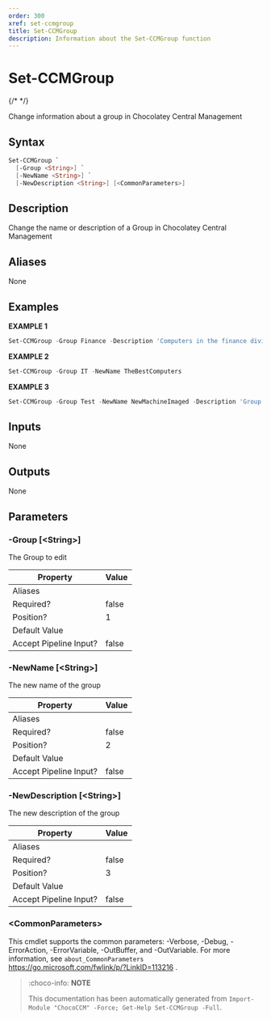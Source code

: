 ```yaml
---
order: 300
xref: set-ccmgroup
title: Set-CCMGroup
description: Information about the Set-CCMGroup function
---
```


# Set-CCMGroup

{/* <!-- This documentation is automatically generated from /Set-CCMGroup.ps1 using GenerateDocs.ps1. Contributions are welcome at the original location(s). --> */}

Change information about a group in Chocolatey Central Management

## Syntax

~~~powershell
Set-CCMGroup `
  [-Group <String>] `
  [-NewName <String>] `
  [-NewDescription <String>] [<CommonParameters>]
~~~

## Description

Change the name or description of a Group in Chocolatey Central Management


## Aliases

None

## Examples

 **EXAMPLE 1**

~~~powershell
Set-CCMGroup -Group Finance -Description 'Computers in the finance division'

~~~

**EXAMPLE 2**

~~~powershell
Set-CCMGroup -Group IT -NewName TheBestComputers

~~~

**EXAMPLE 3**

~~~powershell
Set-CCMGroup -Group Test -NewName NewMachineImaged -Description 'Group for freshly imaged machines needing a baseline package pushed to them'

~~~

## Inputs

None

## Outputs

None

## Parameters

###  -Group [&lt;String&gt;]
The Group to edit

Property               | Value
---------------------- | -----
Aliases                |
Required?              | false
Position?              | 1
Default Value          |
Accept Pipeline Input? | false

###  -NewName [&lt;String&gt;]
The new name of the group

Property               | Value
---------------------- | -----
Aliases                |
Required?              | false
Position?              | 2
Default Value          |
Accept Pipeline Input? | false

###  -NewDescription [&lt;String&gt;]
The new description of the group

Property               | Value
---------------------- | -----
Aliases                |
Required?              | false
Position?              | 3
Default Value          |
Accept Pipeline Input? | false

### &lt;CommonParameters&gt;

This cmdlet supports the common parameters: -Verbose, -Debug, -ErrorAction, -ErrorVariable, -OutBuffer, and -OutVariable. For more information, see `about_CommonParameters` https://go.microsoft.com/fwlink/p/?LinkID=113216 .



<Xref title="Function Reference" value="chococcm-functions" />

> :choco-info: **NOTE**
>
> This documentation has been automatically generated from `Import-Module "ChocoCCM" -Force; Get-Help Set-CCMGroup -Full`.
